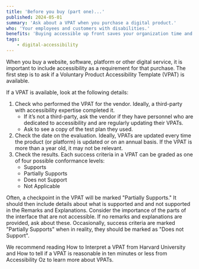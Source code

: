 ```yaml
---
title: 'Before you buy (part one)...'
published: 2024-05-01
summary: 'Ask about a VPAT when you purchase a digital product.'
who: 'Your employees and customers with disabilities.'
benefits: 'Buying accessible up front saves your organization time and money in the long run.'
tags:
    - digital-accessibility
---
```



When you buy a website, software, platform or other digital service, it is important to include accessibility as a requirement for that purchase. The first step is to ask if a <ExternalLink inline href="https://www.itic.org/policy/accessibility/vpat">Voluntary Product Accessibility Template (VPAT)</ExternalLink> is available.

If a VPAT is available, look at the following details:
1. Check who performed the VPAT for the vendor. Ideally, a third-party with accessibility expertise completed it.
    - If it’s not a third-party, ask the vendor if they have personnel who are dedicated to accessibility and are regularly updating their VPATs.
    - Ask to see a copy of the test plan they used.
2. Check the date on the evaluation. Ideally, VPATs are updated every time the product (or platform) is updated or on an annual basis. If the VPAT is more than a year old, it may not be relevant.
3. Check the results. Each success criteria in a VPAT can be graded as one of four possible conformance levels:
    - Supports
    - Partially Supports
    - Does not Support
    - Not Applicable

Often, a checkpoint in the VPAT will be marked "Partially Supports." It should then include details about what is supported and and not supported in the Remarks and Explanations.  Consider the importance of the parts of the interface that are not accessible. If no remarks and explanations are provided, ask about these. Occasionally, success criteria are marked "Partially Supports" when in reality, they should be marked as "Does not Support".

We recommend reading <ExternalLink inline href="https://accessibility.huit.harvard.edu/interpret-vpat">How to Interpret a VPAT</ExternalLink> from Harvard University and <ExternalLink inline href="https://www.accessibilityoz.com/2019/09/how-to-read-a-vpat/">How to tell if a VPAT is reasonable in ten minutes or less</ExternalLink> from Accessibility Oz to learn more about VPATs.